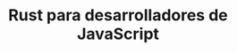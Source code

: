 ---
title: Rust para desarrolladores de JavaScript
description: Aprende conceptos de Rust con tus conocimientos de JavaScript.
template: splash
lastUpdated: 2025-07-11
hero:
  tagline: Aprende conceptos de Rust con tus conocimientos de JavaScript.
  image:
    file: ../../../assets/logo.png
  actions:
    - text: Empezar
      link: /es/welcome/
      icon: right-arrow
    - text: Ver en GitHub
      link: https://github.com/ikurotime/rust-for-js-devs
      icon: external
      variant: minimal
---